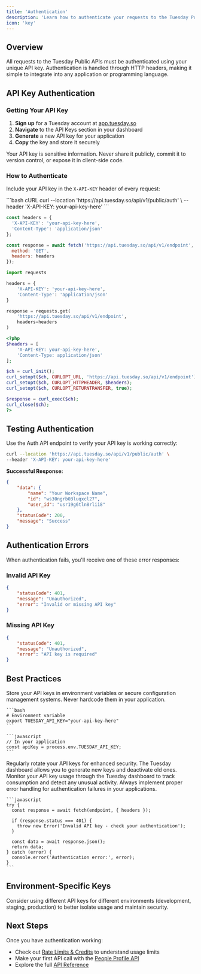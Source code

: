 ```yaml
---
title: 'Authentication'
description: 'Learn how to authenticate your requests to the Tuesday Public APIs'
icon: 'key'
---
```


## Overview

All requests to the Tuesday Public APIs must be authenticated using your unique API key. Authentication is handled through HTTP headers, making it simple to integrate into any application or programming language.

## API Key Authentication

### Getting Your API Key

1. **Sign up** for a Tuesday account at [app.tuesday.so](https://app.tuesday.so)
2. **Navigate** to the API Keys section in your dashboard
3. **Generate** a new API key for your application
4. **Copy** the key and store it securely

<Warning>
Your API key is sensitive information. Never share it publicly, commit it to version control, or expose it in client-side code.
</Warning>

### How to Authenticate

Include your API key in the `X-API-KEY` header of every request:

<CodeGroup>
```bash cURL
curl --location 'https://api.tuesday.so/api/v1/public/auth' \
--header 'X-API-KEY: your-api-key-here'
```

```javascript JavaScript
const headers = {
  'X-API-KEY': 'your-api-key-here',
  'Content-Type': 'application/json'
};

const response = await fetch('https://api.tuesday.so/api/v1/endpoint', {
  method: 'GET',
  headers: headers
});
```

```python Python
import requests

headers = {
    'X-API-KEY': 'your-api-key-here',
    'Content-Type': 'application/json'
}

response = requests.get(
    'https://api.tuesday.so/api/v1/endpoint',
    headers=headers
)
```

```php PHP
<?php
$headers = [
    'X-API-KEY: your-api-key-here',
    'Content-Type: application/json'
];

$ch = curl_init();
curl_setopt($ch, CURLOPT_URL, 'https://api.tuesday.so/api/v1/endpoint');
curl_setopt($ch, CURLOPT_HTTPHEADER, $headers);
curl_setopt($ch, CURLOPT_RETURNTRANSFER, true);

$response = curl_exec($ch);
curl_close($ch);
?>
```
</CodeGroup>

## Testing Authentication

Use the Auth API endpoint to verify your API key is working correctly:

```bash
curl --location 'https://api.tuesday.so/api/v1/public/auth' \
--header 'X-API-KEY: your-api-key-here'
```

**Successful Response:**
```json
{
    "data": {
        "name": "Your Workspace Name",
        "id": "ws30ngrb03luqxcl27", 
        "user_id": "usr19g6tln8rlii8"
    },
    "statusCode": 200,
    "message": "Success"
}
```

## Authentication Errors

When authentication fails, you'll receive one of these error responses:

### Invalid API Key
```json
{
    "statusCode": 401,
    "message": "Unauthorized",
    "error": "Invalid or missing API key"
}
```

### Missing API Key
```json
{
    "statusCode": 401,
    "message": "Unauthorized", 
    "error": "API key is required"
}
```

## Best Practices

<AccordionGroup>
  <Accordion title="Secure Storage">
    Store your API keys in environment variables or secure configuration management systems. Never hardcode them in your application.
    
    ```bash
    # Environment variable
    export TUESDAY_API_KEY="your-api-key-here"
    ```
    
    ```javascript
    // In your application
    const apiKey = process.env.TUESDAY_API_KEY;
    ```
  </Accordion>

  <Accordion title="Key Rotation">
    Regularly rotate your API keys for enhanced security. The Tuesday dashboard allows you to generate new keys and deactivate old ones.
  </Accordion>

  <Accordion title="Monitoring Usage">
    Monitor your API key usage through the Tuesday dashboard to track consumption and detect any unusual activity.
  </Accordion>

  <Accordion title="Error Handling">
    Always implement proper error handling for authentication failures in your applications.
    
    ```javascript
    try {
      const response = await fetch(endpoint, { headers });
      
      if (response.status === 401) {
        throw new Error('Invalid API key - check your authentication');
      }
      
      const data = await response.json();
      return data;
    } catch (error) {
      console.error('Authentication error:', error);
    }
    ```
  </Accordion>
</AccordionGroup>

## Environment-Specific Keys

<Tip>
Consider using different API keys for different environments (development, staging, production) to better isolate usage and maintain security.
</Tip>

## Next Steps

Once you have authentication working:

- Check out [Rate Limits & Credits](/rate-limits-and-credits) to understand usage limits
- Make your first API call with the [People Profile API](/api-reference/people/profile)
- Explore the full [API Reference](/api-reference/auth/check-api-key) 